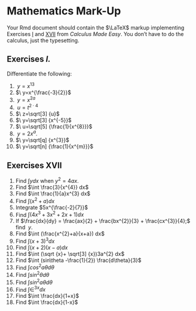 Mathematics Mark-Up
========================================================

Your Rmd document should contain the $\LaTeX$ markup implementing Exercises [I](https://play.google.com/books/reader?id=BrhBAAAAYAAJ&printsec=frontcover&output=reader&authuser=0&hl=en&pg=GBS.PA25) and [XVII](https://play.google.com/books/reader?id=BrhBAAAAYAAJ&printsec=frontcover&output=reader&authuser=0&hl=en&pg=GBS.PA205) from *Calculus Made Easy*.  You don't have to do the calculus, just the typesetting.

## Exercises *I.*

Differentiate the following:

1. $\ y=x^{13}$
2. $\ y=x^{\frac{-3}{2}}$
3. $\ y=x^{2a}$
4. $\ u=t^{2\cdot4}$
5. $\ z=\sqrt[3] {u}$
6. $\ y=\sqrt[3] {x^{-5}}$
7. $\ u=\sqrt[5] {\frac{1}{x^{8}}}$
8. $\ y=2x^{a}.$
9. $\ y=\sqrt[q] {x^{3}}$
10. $\ y=\sqrt[n] {\frac{1}{x^{m}}}$

## Exercises XVII

1. Find $\int y dx$ when $y^2 = 4 a x$.
2. Find $\int \frac{3}{x^{4}} dx$
3. Find $\int \frac{1}{a}x^{3} dx$
4. Find $\int (x^{2} + a) dx$ 
5. Integrate $5x^{\frac{-2}{7}}$ 
6. Find $\int (4x^{3} + 3x^{2} + 2x + 1) dx$ 
7. If $\frac{dx}{dy} = \frac{ax}{2} + \frac{bx^{2}}{3} + \frac{cx^{3}}{4};$ find $\ y.$ 
8. Find $\int (\frac{x^{2}+a}{x+a}) dx$ 
9. Find $\int (x+3)^{3} dx$ 
10. Find $\int (x+2)(x-a) dx$ 
11. Find $\int (\sqrt {x}+ \sqrt[3] {x})3a^{2} dx$ 
12. Find $\int (sin\theta -\frac{1}{2}) \frac{d\theta}{3}$
13. Find $\int cos^{2}a\theta d\theta$
14. Find $\int sin^{2}\theta d\theta$
15. Find $\int sin^{2}a\theta d\theta$
16. Find $\int \in^{3x} dx$ 
17. Find $\int \frac{dx}{1+x}$
18. Find $\int \frac{dx}{1-x}$